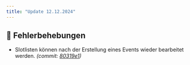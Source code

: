 ```yaml
---
title: "Update 12.12.2024"
---
```



<Releases server="2.15.1" serverNew frontend="1.14.0"/>

## 🐞 Fehlerbehebungen

* Slotlisten können nach der Erstellung eines Events wieder bearbeitet werden. _(commit: [80319e1](https://github.com/Alf-Melmac/slotbotServer/commit/80319e15c588434041d4fd5610c04752196ab91c))_
